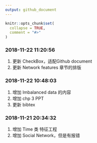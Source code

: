 ```yaml
---
output: github_document
---
```


<!-- README.md is generated from README.Rmd. Please edit that file -->

```r
knitr::opts_chunk$set(
  collapse = TRUE,
  comment = "#>"
)
```

### 2018-11-22 11:20:56

1. 更新 CheckBox，适配Github document
1. 更新 Network features 章节的排版

### 2018-11-22 10:48:03

1. 增加 Imbalanced data 的内容
1. 增加 chp 3 PPT
1. 更新 bibtex

### 2018-11-21 20:34:32

1. 增加 Time 类 特征工程
1. 增加 Social Network，但是有报错